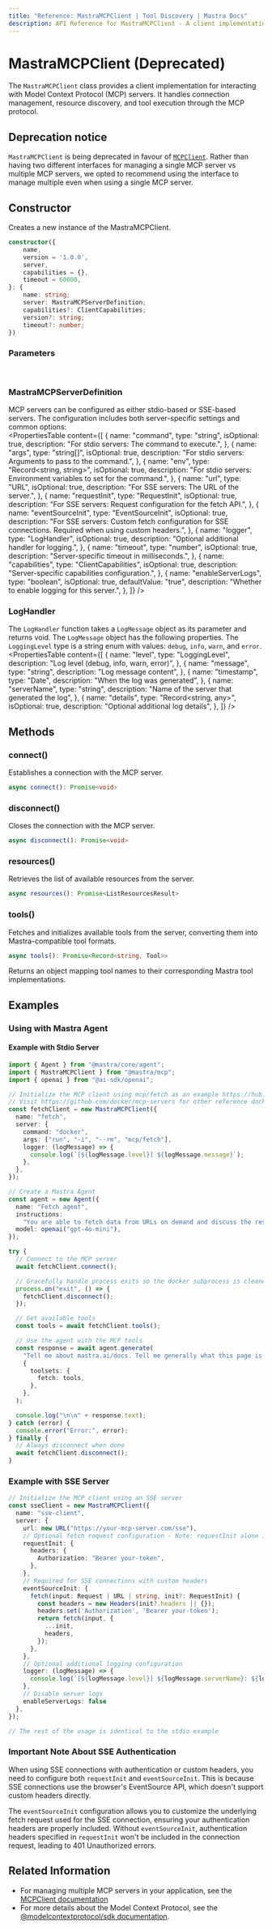 ```yaml
---
title: "Reference: MastraMCPClient | Tool Discovery | Mastra Docs"
description: API Reference for MastraMCPClient - A client implementation for the Model Context Protocol.
---
```


# MastraMCPClient (Deprecated)

The `MastraMCPClient` class provides a client implementation for interacting with Model Context Protocol (MCP) servers. It handles connection management, resource discovery, and tool execution through the MCP protocol.

## Deprecation notice

`MastraMCPClient` is being deprecated in favour of [`MCPClient`](./mcp-client). Rather than having two different interfaces for managing a single MCP server vs multiple MCP servers, we opted to recommend using the interface to manage multiple even when using a single MCP server.

## Constructor

Creates a new instance of the MastraMCPClient.

```typescript
constructor({
    name,
    version = '1.0.0',
    server,
    capabilities = {},
    timeout = 60000,
}: {
    name: string;
    server: MastraMCPServerDefinition;
    capabilities?: ClientCapabilities;
    version?: string;
    timeout?: number;
})
```

### Parameters

<br />
<PropertiesTable
  content={[
    {
      name: "name",
      type: "string",
      description: "The name identifier for this client instance.",
    },
    {
      name: "version",
      type: "string",
      isOptional: true,
      defaultValue: "1.0.0",
      description: "The version of the client.",
    },
    {
      name: "server",
      type: "MastraMCPServerDefinition",
      description:
        "Configuration parameters for either a stdio server connection or an SSE server connection. Can include log handler and server logs configuration.",
    },
    {
      name: "capabilities",
      type: "ClientCapabilities",
      isOptional: true,
      defaultValue: "{}",
      description: "Optional capabilities configuration for the client.",
    },
    {
      name: "timeout",
      type: "number",
      isOptional: true,
      defaultValue: 60000,
      description: "The timeout duration, in milliseconds, for client tool calls.",
    },
  ]}
/>

### MastraMCPServerDefinition

MCP servers can be configured as either stdio-based or SSE-based servers. The configuration includes both server-specific settings and common options:
<br />
<PropertiesTable
  content={[
    {
      name: "command",
      type: "string",
      isOptional: true,
      description: "For stdio servers: The command to execute.",
    },
    {
      name: "args",
      type: "string[]",
      isOptional: true,
      description: "For stdio servers: Arguments to pass to the command.",
    },
    {
      name: "env",
      type: "Record<string, string>",
      isOptional: true,
      description: "For stdio servers: Environment variables to set for the command.",
    },
    {
      name: "url",
      type: "URL",
      isOptional: true,
      description: "For SSE servers: The URL of the server.",
    },
    {
      name: "requestInit",
      type: "RequestInit",
      isOptional: true,
      description: "For SSE servers: Request configuration for the fetch API.",
    },
    {
      name: "eventSourceInit",
      type: "EventSourceInit",
      isOptional: true,
      description: "For SSE servers: Custom fetch configuration for SSE connections. Required when using custom headers.",
    },
    {
      name: "logger",
      type: "LogHandler",
      isOptional: true,
      description: "Optional additional handler for logging.",
    },
    {
      name: "timeout",
      type: "number",
      isOptional: true,
      description: "Server-specific timeout in milliseconds.",
    },
    {
      name: "capabilities",
      type: "ClientCapabilities",
      isOptional: true,
      description: "Server-specific capabilities configuration.",
    },
    {
      name: "enableServerLogs",
      type: "boolean",
      isOptional: true,
      defaultValue: "true",
      description: "Whether to enable logging for this server.",
    },
  ]}
/>

### LogHandler

The `LogHandler` function takes a `LogMessage` object as its parameter and returns void. The `LogMessage` object has the following properties. The `LoggingLevel` type is a string enum with values: `debug`, `info`, `warn`, and `error`.
<br />
<PropertiesTable
  content={[
    {
      name: "level",
      type: "LoggingLevel",
      description: "Log level (debug, info, warn, error)",
    },
    {
      name: "message",
      type: "string",
      description: "Log message content",
    },
    {
      name: "timestamp",
      type: "Date",
      description: "When the log was generated",
    },
    {
      name: "serverName",
      type: "string",
      description: "Name of the server that generated the log",
    },
    {
      name: "details",
      type: "Record<string, any>",
      isOptional: true,
      description: "Optional additional log details",
    },
  ]}
/>

## Methods

### connect()

Establishes a connection with the MCP server.

```typescript
async connect(): Promise<void>
```

### disconnect()

Closes the connection with the MCP server.

```typescript
async disconnect(): Promise<void>
```

### resources()

Retrieves the list of available resources from the server.

```typescript
async resources(): Promise<ListResourcesResult>
```

### tools()

Fetches and initializes available tools from the server, converting them into Mastra-compatible tool formats.

```typescript
async tools(): Promise<Record<string, Tool>>
```

Returns an object mapping tool names to their corresponding Mastra tool implementations.

## Examples

### Using with Mastra Agent

#### Example with Stdio Server

```typescript
import { Agent } from "@mastra/core/agent";
import { MastraMCPClient } from "@mastra/mcp";
import { openai } from "@ai-sdk/openai";

// Initialize the MCP client using mcp/fetch as an example https://hub.docker.com/r/mcp/fetch
// Visit https://github.com/docker/mcp-servers for other reference docker mcp servers
const fetchClient = new MastraMCPClient({
  name: "fetch",
  server: {
    command: "docker",
    args: ["run", "-i", "--rm", "mcp/fetch"],
    logger: (logMessage) => {
      console.log(`[${logMessage.level}] ${logMessage.message}`);
    },
  },
});

// Create a Mastra Agent
const agent = new Agent({
  name: "Fetch agent",
  instructions:
    "You are able to fetch data from URLs on demand and discuss the response data with the user.",
  model: openai("gpt-4o-mini"),
});

try {
  // Connect to the MCP server
  await fetchClient.connect();

  // Gracefully handle process exits so the docker subprocess is cleaned up
  process.on("exit", () => {
    fetchClient.disconnect();
  });

  // Get available tools
  const tools = await fetchClient.tools();

  // Use the agent with the MCP tools
  const response = await agent.generate(
    "Tell me about mastra.ai/docs. Tell me generally what this page is and the content it includes.",
    {
      toolsets: {
        fetch: tools,
      },
    },
  );

  console.log("\n\n" + response.text);
} catch (error) {
  console.error("Error:", error);
} finally {
  // Always disconnect when done
  await fetchClient.disconnect();
}
```

### Example with SSE Server

```typescript
// Initialize the MCP client using an SSE server
const sseClient = new MastraMCPClient({
  name: "sse-client",
  server: {
    url: new URL("https://your-mcp-server.com/sse"),
    // Optional fetch request configuration - Note: requestInit alone isn't enough for SSE
    requestInit: {
      headers: {
        Authorization: "Bearer your-token",
      },
    },
    // Required for SSE connections with custom headers
    eventSourceInit: {
      fetch(input: Request | URL | string, init?: RequestInit) {
        const headers = new Headers(init?.headers || {});
        headers.set('Authorization', 'Bearer your-token');
        return fetch(input, {
          ...init,
          headers,
        });
      },
    },
    // Optional additional logging configuration
    logger: (logMessage) => {
      console.log(`[${logMessage.level}] ${logMessage.serverName}: ${logMessage.message}`);
    },
    // Disable server logs
    enableServerLogs: false
  },
});

// The rest of the usage is identical to the stdio example
```

### Important Note About SSE Authentication

When using SSE connections with authentication or custom headers, you need to configure both `requestInit` and `eventSourceInit`. This is because SSE connections use the browser's EventSource API, which doesn't support custom headers directly. 

The `eventSourceInit` configuration allows you to customize the underlying fetch request used for the SSE connection, ensuring your authentication headers are properly included.
Without `eventSourceInit`, authentication headers specified in `requestInit` won't be included in the connection request, leading to 401 Unauthorized errors.

## Related Information

- For managing multiple MCP servers in your application, see the [MCPClient documentation](./mcp-client)
- For more details about the Model Context Protocol, see the [@modelcontextprotocol/sdk documentation](https://github.com/modelcontextprotocol/typescript-sdk).
